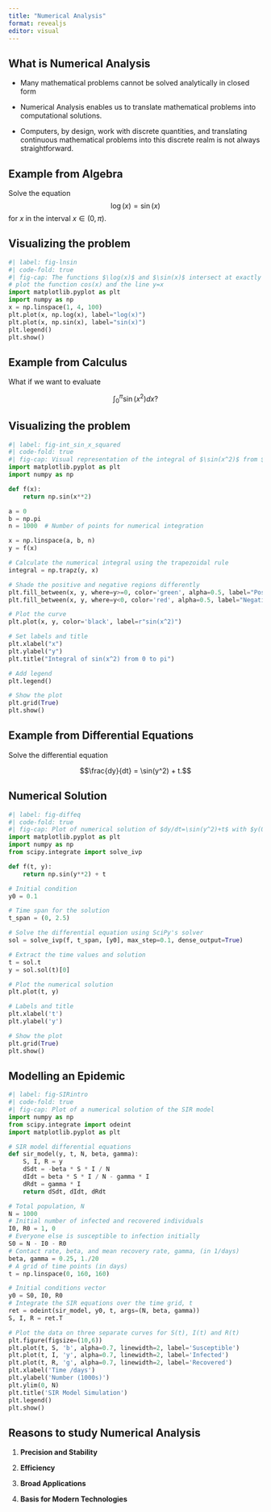 ```yaml
---
title: "Numerical Analysis"
format: revealjs
editor: visual
---
```


## What is Numerical Analysis

-   Many mathematical problems cannot be solved analytically in closed form

-   Numerical Analysis enables us to translate mathematical problems into computational solutions.

-   Computers, by design, work with discrete quantities, and translating continuous mathematical problems into this discrete realm is not always straightforward.

## Example from Algebra

Solve the equation $$\log(x) = \sin(x)$$ for $x$ in the interval $x \in (0,\pi)$.

## Visualizing the problem

```python
#| label: fig-lnsin
#| code-fold: true
#| fig-cap: The functions $\log(x)$ and $\sin(x)$ intersect at exactly one point, giving the solution to the equation $\log(x) = \sin(x)$.
# plot the function cos(x) and the line y=x
import matplotlib.pyplot as plt
import numpy as np
x = np.linspace(1, 4, 100)
plt.plot(x, np.log(x), label="log(x)")
plt.plot(x, np.sin(x), label="sin(x)")
plt.legend()
plt.show()
```

## Example from Calculus

What if we want to evaluate

$$
    \int_0^\pi \sin(x^2) dx?
$$

## Visualizing the problem

```python
#| label: fig-int_sin_x_squared
#| code-fold: true
#| fig-cap: Visual representation of the integral of $\sin(x^2)$ from $0$ to $\pi$.
import matplotlib.pyplot as plt
import numpy as np

def f(x):
    return np.sin(x**2)

a = 0
b = np.pi
n = 1000  # Number of points for numerical integration

x = np.linspace(a, b, n)
y = f(x)

# Calculate the numerical integral using the trapezoidal rule
integral = np.trapz(y, x)

# Shade the positive and negative regions differently
plt.fill_between(x, y, where=y>=0, color='green', alpha=0.5, label="Positive")
plt.fill_between(x, y, where=y<0, color='red', alpha=0.5, label="Negative")

# Plot the curve
plt.plot(x, y, color='black', label=r"sin(x^2)")

# Set labels and title
plt.xlabel("x")
plt.ylabel("y")
plt.title("Integral of sin(x^2) from 0 to pi")

# Add legend
plt.legend()

# Show the plot
plt.grid(True)
plt.show()
```

## Example from Differential Equations

Solve the differential equation

$$\frac{dy}{dt} = \sin(y^2) + t.$$

## Numerical Solution

```python
#| label: fig-diffeq
#| code-fold: true
#| fig-cap: Plot of numerical solution of $dy/dt=\sin(y^2)+t$ with $y(0)=0.1$.
import matplotlib.pyplot as plt
import numpy as np
from scipy.integrate import solve_ivp

def f(t, y):
    return np.sin(y**2) + t

# Initial condition
y0 = 0.1

# Time span for the solution
t_span = (0, 2.5)

# Solve the differential equation using SciPy's solver
sol = solve_ivp(f, t_span, [y0], max_step=0.1, dense_output=True)

# Extract the time values and solution
t = sol.t
y = sol.sol(t)[0]  

# Plot the numerical solution
plt.plot(t, y)

# Labels and title
plt.xlabel('t')
plt.ylabel('y')

# Show the plot
plt.grid(True)
plt.show()
```

## Modelling an Epidemic

```python
#| label: fig-SIRintro
#| code-fold: true
#| fig-cap: Plot of a numerical solution of the SIR model
import numpy as np
from scipy.integrate import odeint
import matplotlib.pyplot as plt

# SIR model differential equations
def sir_model(y, t, N, beta, gamma):
    S, I, R = y
    dSdt = -beta * S * I / N
    dIdt = beta * S * I / N - gamma * I
    dRdt = gamma * I
    return dSdt, dIdt, dRdt

# Total population, N
N = 1000
# Initial number of infected and recovered individuals
I0, R0 = 1, 0
# Everyone else is susceptible to infection initially
S0 = N - I0 - R0
# Contact rate, beta, and mean recovery rate, gamma, (in 1/days)
beta, gamma = 0.25, 1./20 
# A grid of time points (in days)
t = np.linspace(0, 160, 160)

# Initial conditions vector
y0 = S0, I0, R0
# Integrate the SIR equations over the time grid, t
ret = odeint(sir_model, y0, t, args=(N, beta, gamma))
S, I, R = ret.T

# Plot the data on three separate curves for S(t), I(t) and R(t)
plt.figure(figsize=(10,6))
plt.plot(t, S, 'b', alpha=0.7, linewidth=2, label='Susceptible')
plt.plot(t, I, 'y', alpha=0.7, linewidth=2, label='Infected')
plt.plot(t, R, 'g', alpha=0.7, linewidth=2, label='Recovered')
plt.xlabel('Time /days')
plt.ylabel('Number (1000s)')
plt.ylim(0, N)
plt.title('SIR Model Simulation')
plt.legend()
plt.show()
```

## Reasons to study Numerical Analysis

1.  **Precision and Stability**

2.  **Efficiency**

3.  **Broad Applications**

4.  **Basis for Modern Technologies**
